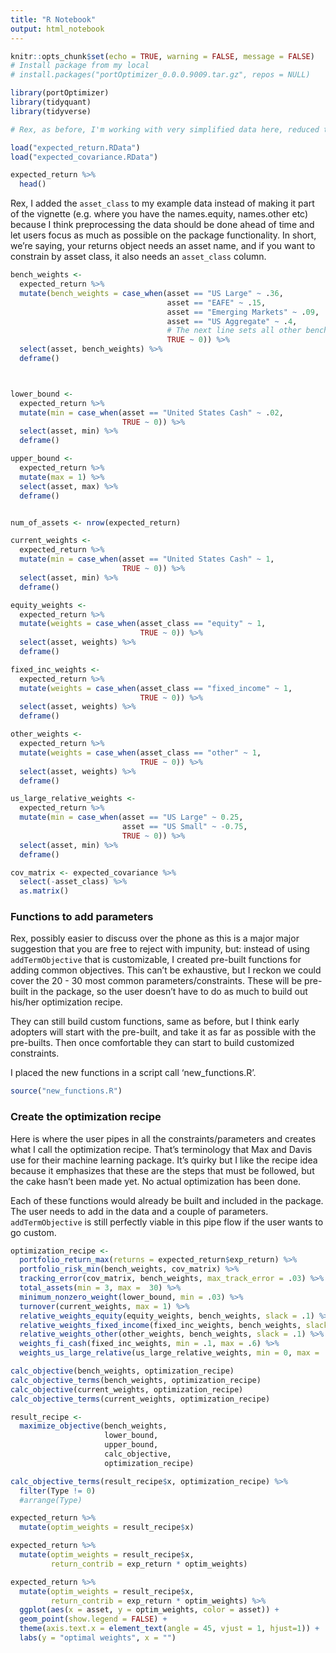 ```yaml
---
title: "R Notebook"
output: html_notebook
---
```

```r
knitr::opts_chunk$set(echo = TRUE, warning = FALSE, message = FALSE)
# Install package from my local
# install.packages("portOptimizer_0.0.0.9009.tar.gz", repos = NULL)

library(portOptimizer)
library(tidyquant)
library(tidyverse)
```

```r
# Rex, as before, I'm working with very simplified data here, reduced the RAFI down to just returns, assets, and added an asset class. 

load("expected_return.RData")
load("expected_covariance.RData")

```


```r
expected_return %>% 
  head()
```

Rex, I added the `asset_class` to my example data instead of making it part of the vignette (e.g. where you have the names.equity, names.other etc) because I think preprocessing the data should be done ahead of time and let users focus as much as possible on the package functionality. In short, we're saying, your returns object needs an asset name, and if you want to constrain by asset class, it also needs an `asset_class` column.


```r


bench_weights <- 
  expected_return %>%  
  mutate(bench_weights = case_when(asset == "US Large" ~ .36,
                                   asset == "EAFE" ~ .15,
                                   asset == "Emerging Markets" ~ .09,
                                   asset == "US Aggregate" ~ .4,
                                   # The next line sets all other bench_weights to 0
                                   TRUE ~ 0)) %>%
  select(asset, bench_weights) %>% 
  deframe()



lower_bound <-
  expected_return %>% 
  mutate(min = case_when(asset == "United States Cash" ~ .02,
                         TRUE ~ 0)) %>% 
  select(asset, min) %>% 
  deframe()

upper_bound <-
  expected_return %>% 
  mutate(max = 1) %>% 
  select(asset, max) %>% 
  deframe()


num_of_assets <- nrow(expected_return)

current_weights <- 
  expected_return %>% 
  mutate(min = case_when(asset == "United States Cash" ~ 1,
                         TRUE ~ 0)) %>% 
  select(asset, min) %>% 
  deframe()

equity_weights <- 
  expected_return %>% 
  mutate(weights = case_when(asset_class == "equity" ~ 1,
                             TRUE ~ 0)) %>% 
  select(asset, weights) %>% 
  deframe()

fixed_inc_weights <- 
  expected_return %>% 
  mutate(weights = case_when(asset_class == "fixed_income" ~ 1,
                             TRUE ~ 0)) %>% 
  select(asset, weights) %>% 
  deframe()

other_weights <- 
  expected_return %>% 
  mutate(weights = case_when(asset_class == "other" ~ 1,
                             TRUE ~ 0)) %>% 
  select(asset, weights) %>% 
  deframe()

us_large_relative_weights <- 
  expected_return %>% 
  mutate(min = case_when(asset == "US Large" ~ 0.25,
                         asset == "US Small" ~ -0.75,
                         TRUE ~ 0)) %>% 
  select(asset, min) %>% 
  deframe()

cov_matrix <- expected_covariance %>% 
  select(-asset_class) %>% 
  as.matrix()


```

### Functions to add parameters

Rex, possibly easier to discuss over the phone as this is a major major suggestion that you are free to reject with impunity, but: instead of using `addTermObjective` that is customizable, I created pre-built functions for adding common objectives. This can't be exhaustive, but I reckon we could cover the 20 - 30 most common parameters/constraints. These will be pre-built in the package, so the user doesn't have to do as much to build out his/her optimization recipe. 

They can still build custom functions, same as before, but I think early adopters will start with the pre-built, and take it as far as possible with the pre-builts. Then once comfortable they can start to build customized constraints. 

I placed the new functions in a script call 'new_functions.R'. 

```r
source("new_functions.R")
```

### Create the optimization recipe

Here is where the user pipes in all the constraints/parameters and creates what I call the optimization recipe. That's terminology that Max and Davis use for their machine learning package. It's quirky but I like the recipe  idea because it emphasizes that these are the steps that must be followed, but the cake hasn't been made yet. No actual optimization has been done.

Each of these functions would already be built and included in the package. The user needs to add in the data and a couple of parameters. `addTermObjective` is still perfectly viable in this pipe flow if the user wants to go custom. 



```r
optimization_recipe <- 
  portfolio_return_max(returns = expected_return$exp_return) %>%
  portfolio_risk_min(bench_weights, cov_matrix) %>% 
  tracking_error(cov_matrix, bench_weights, max_track_error = .03) %>% 
  total_assets(min = 3, max =  30) %>% 
  minimum_nonzero_weight(lower_bound, min = .03) %>% 
  turnover(current_weights, max = 1) %>% 
  relative_weights_equity(equity_weights, bench_weights, slack = .1) %>% 
  relative_weights_fixed_income(fixed_inc_weights, bench_weights, slack = .1) %>% 
  relative_weights_other(other_weights, bench_weights, slack = .1) %>% 
  weights_fi_cash(fixed_inc_weights, min = .1, max = .6) %>% 
  weights_us_large_relative(us_large_relative_weights, min = 0, max = .75)
```


```r
calc_objective(bench_weights, optimization_recipe)  
calc_objective_terms(bench_weights, optimization_recipe)
calc_objective(current_weights, optimization_recipe)
calc_objective_terms(current_weights, optimization_recipe)
```



```r

result_recipe <- 
  maximize_objective(bench_weights,
                     lower_bound,
                     upper_bound,
                     calc_objective,
                     optimization_recipe)

```



```r
calc_objective_terms(result_recipe$x, optimization_recipe) %>% 
  filter(Type != 0)
  #arrange(Type)
```

```r
expected_return %>% 
  mutate(optim_weights = result_recipe$x)
```

```r
expected_return %>% 
  mutate(optim_weights = result_recipe$x,
         return_contrib = exp_return * optim_weights)

```

```r
expected_return %>% 
  mutate(optim_weights = result_recipe$x,
         return_contrib = exp_return * optim_weights) %>% 
  ggplot(aes(x = asset, y = optim_weights, color = asset)) +
  geom_point(show.legend = FALSE) +
  theme(axis.text.x = element_text(angle = 45, vjust = 1, hjust=1)) +
  labs(y = "optimal weights", x = "")
  
```



